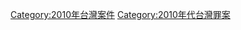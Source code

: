 {{Portal|台灣}}
{{Year by category
|m=2
|c=0
|d=1
|y=0
|cat=台灣罪案
|sortkey=Taiwan
|parent=21世纪各年台湾罪案
|subcat=2010年各国罪案
}}
[[Category:2010年台灣案件|Category:2010年台灣案件]]
[[Category:2010年代台灣罪案|Category:2010年代台灣罪案]]